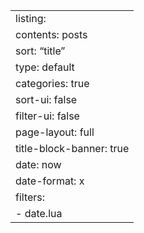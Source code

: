 ---
listing:
  contents: posts
  sort: "title"
  type: default
  categories: true
  sort-ui: false
  filter-ui: false
page-layout: full
title-block-banner: true
date: now
date-format: x
filters:
  - date.lua
---